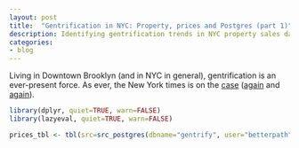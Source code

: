 ```yaml
---
layout: post
title:  "Gentrification in NYC: Property, prices and Postgres (part 1)"
description: Identifying gentrification trends in NYC property sales data
categories:
- blog
---
```


Living in Downtown Brooklyn (and in NYC in general), gentrification is an ever-present force.
As ever, the New York times is on the [case](http://www.nytimes.com/2015/09/20/realestate/the-south-bronx-beckons.html)
([again](http://www.nytimes.com/2016/03/07/nyregion/in-sunset-park-a-call-for-innovation-leads-to-fears-of-gentrification.html) 
and [again](http://www.nytimes.com/2015/10/25/nyregion/in-chelsea-a-great-wealth-divide.html)).


```r
library(dplyr, quiet=TRUE, warn=FALSE)
library(lazyeval, quiet=TRUE, warn=FALSE)

prices_tbl <- tbl(src=src_postgres(dbname="gentrify", user="betterpath"), "prices")
```
